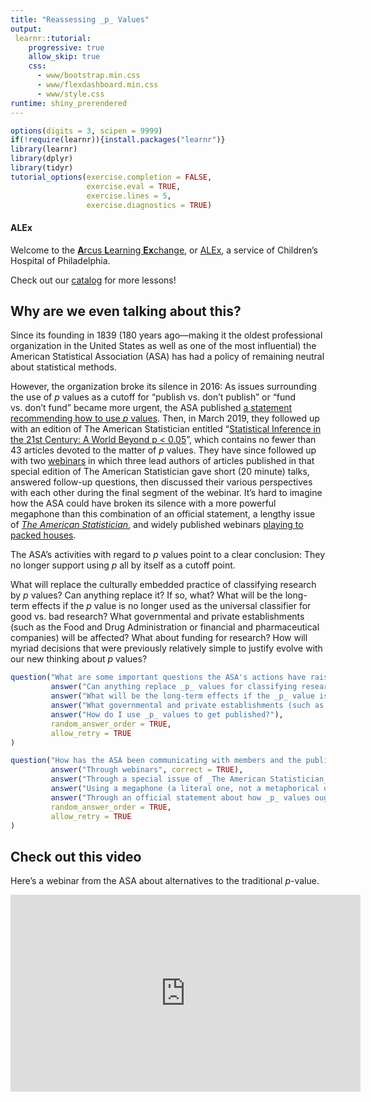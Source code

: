 ```yaml
---
title: "Reassessing _p_ Values"
output: 
 learnr::tutorial:
    progressive: true
    allow_skip: true
    css:
      - www/bootstrap.min.css
      - www/flexdashboard.min.css
      - www/style.css
runtime: shiny_prerendered
---
```


```r
options(digits = 3, scipen = 9999)
if(!require(learnr)){install.packages("learnr")}
library(learnr)
library(dplyr)
library(tidyr)
tutorial_options(exercise.completion = FALSE,
                 exercise.eval = TRUE,
                 exercise.lines = 5,
                 exercise.diagnostics = TRUE)

```

#### ALEx

Welcome to the <a href="../../index" target="_blank">**A**rcus **L**earning **Ex**change</a>, or <a href="../../index" target="_blank">ALEx</a>, a service of Children's Hospital of Philadelphia. 

Check out our <a href="../../catalog" target="_blank">catalog</a> for more lessons! 

## Why are we even talking about this?

Since its founding in 1839 (180 years ago—making it the oldest professional organization in the United States as well as one of the most influential) the American Statistical Association (ASA) has had a policy of remaining neutral about statistical methods. 

However, the organization broke its silence in 2016: As issues surrounding the use of _p_ values as a cutoff for “publish vs. don’t publish” or “fund vs. don’t fund” became more urgent, the ASA published [a statement recommending how to use _p_ values](https://www.amstat.org/asa/files/pdfs/P-ValueStatement.pdf). Then, in March 2019, they followed up with an edition of The American Statistician entitled “[Statistical Inference in the 21st Century: A World Beyond p < 0.05](https://amstat.tandfonline.com/toc/utas20/73/sup1)”,  which contains no fewer than 43 articles devoted to the matter of _p_ values. They have since followed up with two [webinars](https://youtu.be/Cw8BRNN1p8E) in which three lead authors of articles published in that special edition of The American Statistician gave short (20 minute) talks, answered follow-up questions, then discussed their various perspectives with each other during the final segment of the webinar. It’s hard to imagine how the ASA could have broken its silence with a more powerful megaphone than this combination of an official statement, a lengthy issue of [_The American Statistician_](https://amstat.tandfonline.com/toc/utas20/73/sup1), and widely published webinars [playing to packed houses](https://www.niss.org/news/niss-webinar-reviews-alternatives-traditional-p-value-packed-house).
 
The ASA’s activities with regard to _p_ values point to a clear conclusion: They no longer support using _p_ all by itself as a cutoff point.
 
What will replace the culturally embedded practice of classifying research by _p_ values? Can anything replace it? If so, what? What will be the long-term effects if the _p_ value is no longer used as the universal classifier for good vs. bad research? What governmental and private establishments (such as the Food and Drug Administration or financial and pharmaceutical companies) will be affected? What about funding for research? How will myriad decisions that were previously relatively simple to justify evolve with our new thinking about _p_ values?


```r
question("What are some important questions the ASA's actions have raised?",
         answer("Can anything replace _p_ values for classifying research?", correct = TRUE),
         answer("What will be the long-term effects if the _p_ value is no longer used as the universal classifier for good vs. bad research?", correct = TRUE),
         answer("What governmental and private establishments (such as the Food and Drug Administration or financial and pharmaceutical companies) will be affected by a change in how we evaluate research?", correct = TRUE),
         answer("How do I use _p_ values to get published?"),
         random_answer_order = TRUE,
         allow_retry = TRUE
)
```

```r
question("How has the ASA been communicating with members and the public about the issue of _p_ values?",
         answer("Through webinars", correct = TRUE),
         answer("Through a special issue of _The American Statistician_", correct = TRUE),
         answer("Using a megaphone (a literal one, not a metaphorical one)"),
         answer("Through an official statement about how _p_ values ought to be used by researchers", correct = TRUE),
         random_answer_order = TRUE,
         allow_retry = TRUE
)
```

## Check out this video

Here's a webinar from the ASA about alternatives to the traditional _p_-value. 

<iframe width="560" height="315" src="https://www.youtube.com/embed/Cw8BRNN1p8E" frameborder="0" allow="accelerometer; autoplay; encrypted-media; gyroscope; picture-in-picture" allowfullscreen></iframe>

